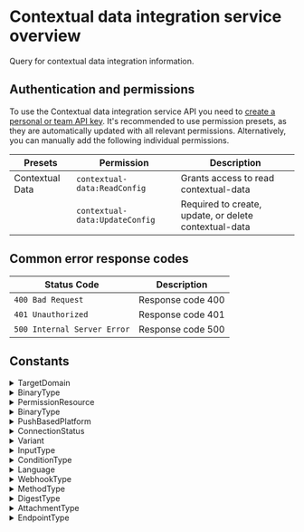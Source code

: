 # Contextual data integration service overview

Query for contextual data integration information.

## Authentication and permissions

To use the Contextual data integration service API you need to [create a personal or team API key](https://coralogix.com/docs/user-guides/account-management/api-keys/api-keys/). It's recommended to use permission presets, as they are automatically updated with all relevant permissions. Alternatively, you can manually add the following individual permissions.

| Presets | Permission            | Description                                      |
|---------|-----------------------|--------------------------------------------------|
| Contextual Data | `contextual-data:ReadConfig` | Grants access to read contextual-data |
|  | `contextual-data:UpdateConfig` | Required to create, update, or delete contextual-data |

## Common error response codes

| Status Code | Description                           |
|-------------|---------------------------------------|
| `400 Bad Request` | Response code 400 |
| `401 Unauthorized` | Response code 401 |
| `500 Internal Server Error` | Response code 500 |

## Constants

<details>
  <summary>TargetDomain</summary>

  | Value |
|-------|
| `ACTION` |
| `ALERT` |
| `ENRICHMENT` |
| `GRAFANA_DASHBOARD` |
| `KIBANA_DASHBOARD` |
| `PARSING_RULE` |
| `SAVED_VIEW` |
| `CX_CUSTOM_DASHBOARD` |
| `METRICS_RULE_GROUP` |
| `EVENTS_TO_METRICS` |
| `ALERT_V3` |
</details>
<details>
  <summary>BinaryType</summary>

  | Value |
|-------|
| `PREVIEW_IMAGE` |
| `KIBANA_DASHBOARD_DEFINITION` |
| `GRAFANA_DASHBOARD_DEFINITION` |
| `ENRICHMENT_CSV` |
| `CX_CUSTOM_DASHBOARD_DEFINITION` |
</details>
<details>
  <summary>PermissionResource</summary>

  | Value |
|-------|
| `UNKNOWN` |
| `ACTION` |
| `ALERT` |
| `CUSTOM_ENRICHMENT` |
| `GEO_ENRICHMENT` |
| `SECURITY_ENRICHMENT` |
| `RESOURCE_CLOUD_METADATA_ENRICHMENT` |
| `GRAFANA_DASHBOARD` |
| `KIBANA_DASHBOARD` |
| `PARSING_RULE` |
| `SAVED_VIEW` |
| `CX_CUSTOM_DASHBOARD` |
| `METRICS_RULE_GROUP` |
| `SPAN_EVENTS_TO_METRICS` |
| `LOGS_EVENTS_TO_METRICS` |
</details>
<details>
  <summary>BinaryType</summary>

  | Value |
|-------|
| `KIBANA_INDEX_PATTERN` |
</details>
<details>
  <summary>PushBasedPlatform</summary>

  | Value |
|-------|
| `UNDEFINED` |
| `PLATFORM_BITBUCKET` |
| `PLATFORM_GITHUB` |
| `PLATFORM_GITLAB` |
| `PLATFORM_AWS_SNS` |
| `PLATFORM_OPSGENIE` |
| `PLATFORM_PAGERDUTY` |
| `PLATFORM_PROMETHEUS` |
| `PLATFORM_SLACK` |
| `PLATFORM_INTERCOM` |
</details>
<details>
  <summary>ConnectionStatus</summary>

  | Value |
|-------|
| `PENDING` |
| `ACTIVE` |
| `FAILING` |
| `STATUS_UNKNOWN` |
</details>
<details>
  <summary>Variant</summary>

  | Value |
|-------|
| `DEFAULT` |
| `GCP` |
| `OAUTH` |
| `CUSTOM` |
</details>
<details>
  <summary>InputType</summary>

  | Value |
|-------|
| `API_KEY` |
| `TEXT` |
| `LIST_TEXT` |
| `MULTIPLE_SELECTION` |
| `BOOLEAN` |
| `SELECT` |
| `JSON` |
| `NUMBER` |
| `SENSITIVE_DATA` |
| `JSON_OBJECT_ARRAY` |
</details>
<details>
  <summary>ConditionType</summary>

  | Value |
|-------|
| `UNKNOWN` |
| `OR` |
| `AND` |
</details>
<details>
  <summary>Language</summary>

  | Value |
|-------|
| `UNKNOWN` |
| `BASH` |
| `JAVASCRIPT` |
</details>
<details>
  <summary>WebhookType</summary>

  | Value |
|-------|
| `UNKNOWN` |
| `GENERIC` |
| `SLACK` |
| `PAGERDUTY` |
| `SEND_LOG` |
| `EMAIL_GROUP` |
| `MICROSOFT_TEAMS` |
| `JIRA` |
| `OPSGENIE` |
| `DEMISTO` |
| `AWS_EVENT_BRIDGE` |
| `IBM_EVENT_NOTIFICATIONS` |
| `MS_TEAMS_WORKFLOW` |
</details>
<details>
  <summary>MethodType</summary>

  | Value |
|-------|
| `UNKNOWN` |
| `GET` |
| `POST` |
| `PUT` |
</details>
<details>
  <summary>DigestType</summary>

  | Value |
|-------|
| `UNKNOWN` |
| `ERROR_AND_CRITICAL_LOGS` |
| `FLOW_ANOMALIES` |
| `SPIKE_ANOMALIES` |
| `DATA_USAGE` |
</details>
<details>
  <summary>AttachmentType</summary>

  | Value |
|-------|
| `EMPTY` |
| `METRIC_SNAPSHOT` |
| `LOGS` |
</details>
<details>
  <summary>EndpointType</summary>

  | Value |
|-------|
| `ENDPOINT_TYPE_DEFAULT_OR_PUBLIC` |
| `ENDPOINT_TYPE_PRIVATE` |
</details>
